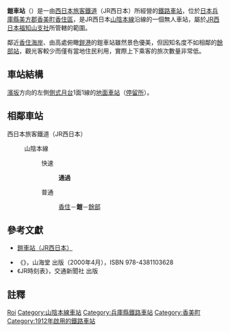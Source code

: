 {{noteTA
|T=zh-tw:鎧車站;zh-hk:鎧站; zh-cn:铠站;
|1=zh-tw:鎧車站;zh-hk:鎧站; zh-cn:铠站;
}}
{{coord|35|39|6.34|N|134|34|30.17|E|display=title|region:JP-28_type:railwaystation}}
{{日本車站資訊
|公司色 = #0072bc
|文字色 = 
|站名 = 鎧車站
|圖片 =Yoroi sta.jpg
|pxl = 
|圖片說明 =鎧車站站房
|日文原名 =鎧
|平假名 =よろい 
 |羅馬拼音 =Yoroi
|副站名 = 
|所屬公司 = [[西日本旅客鐵道|西日本旅客鐵道]]（JR西日本）
|電報略號 =ヨロ
|車站編號 =
|所在地 = [[兵庫縣|兵庫縣]][[美方郡|美方郡]][[香美町|香美町]]<br>[[香住區|香住區]]鎧字Tarubi（タルビ）410番地2號
|車站構造 = [[地面車站|地面車站]]
|月台配置 = 2面2線
|所屬路線 = {{JR西路線記號|S|A}} [[山陰本線|山陰本線]]
|前一站 = [[香住車站|香住]]
|前一站距離 =5.4
|後一站距離= 1.8
|後一站 =[[餘部車站|餘部]]
|距離 = 185.4
|起點站 = [[京都車站|京都]]
|啟用年月日 = 1912年（[[明治|明治]]45年）3月1日
|廢站年月日 = 
|上下車人次 =14
|統計年度 =2013年
|轉車 =
|備註 = 無人車站
}}
'''鎧車站'''（{{jpn|j=鎧駅|hg=よろいえき|rm=Yoroi eki|f=y}}）是一由[[西日本旅客鐵道|西日本旅客鐵道]]（JR西日本）所經營的[[鐵路車站|鐵路車站]]，位於[[日本|日本]][[兵庫縣|兵庫縣]][[美方郡|美方郡]][[香美町|香美町]][[香住區|香住區]]，是JR西日本[[山陰本線|山陰本線]]沿線的一個無人車站，屬於[[西日本旅客鐵道福知山支社|JR西日本福知山支社]]所管轄的範圍。

鄰近[[香住海岸|香住海岸]]、由高處俯瞰[[鎧港|鎧港]]的鎧車站雖然景色優美，但因知名度不如相鄰的[[餘部車站|餘部站]]，觀光客較少而僅有當地住民利用，實際上下乘客的旅次數量非常低。

== 車站結構 ==
[[濱坂站|濱坂]]方向的左側[[側式月台|側式月台]]1面1線的[[地面車站|地面車站]]（[[停留所|停留所]]）。

== 相鄰車站==
; 西日本旅客鐵道（JR西日本）
: {{JR西路線記號|S|A}} 山陰本線
:: {{Color|#ff6600|■}}快速
::: '''通過'''
:: {{Color|#999|■}}普通
::: [[香住站|香住]]－'''鎧'''－[[餘部站|餘部]]

==參考文獻==
*{{ja}}[http://www.jr-odekake.net/eki/top.php?id=0630736 鎧車站（JR西日本）]
* 《{{lang|ja|JR西日本 ― 全51線区の駅・運転・車両のすべてを徹底解説}}》，山海堂 出版（2000年4月），ISBN 978-4381103628
* 《JR時刻表》，交通新聞社 出版

==註釋==
<references/>


{{山陰本線 (鳥取地區)}}
{{japan-rail-stub}}

{{DEFAULTSORT:Yoroi}}
[[Category:日本鐵路車站_Yo|Roi]]
[[Category:山陰本線車站|Category:山陰本線車站]]
[[Category:兵庫縣鐵路車站|Category:兵庫縣鐵路車站]]
[[Category:香美町|Category:香美町]]
[[Category:1912年啟用的鐵路車站|Category:1912年啟用的鐵路車站]]